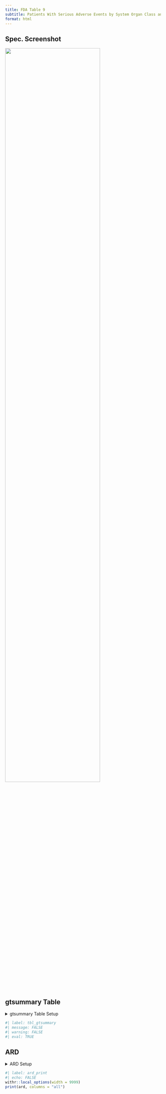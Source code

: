 ```yaml
---
title: FDA Table 9
subtitle: Patients With Serious Adverse Events by System Organ Class and Preferred Term, Safety Population, Pooled Analyses
format: html
---
```


::: panel-tabset
## Spec. Screenshot

![](../assets/images/screenshots/table_09.png){fig-align="center" width="78%"}

## gtsummary Table

<details>
  <summary>gtsummary Table Setup</summary>
```r
#| label: tbl_gtsummary
#| eval: FALSE
#| echo: TRUE

# Load Libraries & Data
library(gtsummary)

adsl <- random.cdisc.data::cadsl
adae <- random.cdisc.data::cadae


# filter data
adae <- adae %>%
  dplyr::filter(SAFFL == "Y", AESER == "Y")

# create table
tbl <- adae |>
  tbl_hierarchical(
    variables = c(AESOC, AEDECOD),
    by = ARM,
    id = USUBJID,
    denominator = adsl,
    overall_row = TRUE,
    label = "..ard_hierarchical_overall.." ~ "Any SAE"
  )
tbl
```
</details>

```r
#| label: tbl_gtsummary
#| message: FALSE
#| warning: FALSE
#| eval: TRUE
```

## ARD

<details>
  <summary>ARD Setup</summary>
```r
#| label: ard
#| echo: TRUE
#| message: FALSE
#| warning: FALSE
#| result: 'hide'
ard <- gather_ard(tbl)
```
</details>

```r
#| label: ard_print
#| echo: FALSE
withr::local_options(width = 9999)
print(ard, columns = "all")
```
:::
